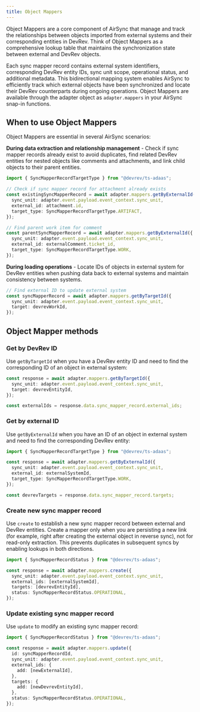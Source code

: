 ```yaml
---
title: Object Mappers
---
```

Object Mappers are a core component of AirSync that manage and track the relationships between objects imported from external systems and their corresponding entities in DevRev. Think of Object Mappers as a comprehensive lookup table that maintains the synchronization state between external and DevRev objects.

Each sync mapper record contains external system identifiers, corresponding DevRev entity IDs, sync unit scope, operational status, and additional metadata. This bidirectional mapping system enables AirSync to efficiently track which external objects have been synchronized and locate their DevRev counterparts during ongoing operations. Object Mappers are available through the adapter object as `adapter.mappers` in your AirSync snap-in functions.

## When to use Object Mappers

Object Mappers are essential in several AirSync scenarios:

**During data extraction and relationship management** - Check if sync mapper records already exist to avoid duplicates, find related DevRev entities for nested objects like comments and attachments, and link child objects to their parent entities.

```typescript
import { SyncMapperRecordTargetType } from "@devrev/ts-adaas";

// Check if sync mapper record for attachment already exists
const existingSyncMapperRecord = await adapter.mappers.getByExternalId({
  sync_unit: adapter.event.payload.event_context.sync_unit,
  external_id: attachment.id,
  target_type: SyncMapperRecordTargetType.ARTIFACT,
});

// Find parent work item for comment
const parentSyncMapperRecord = await adapter.mappers.getByExternalId({
  sync_unit: adapter.event.payload.event_context.sync_unit,
  external_id: externalComment.ticket_id,
  target_type: SyncMapperRecordTargetType.WORK,
});
```

**During loading operations** - Locate IDs of objects in external system for DevRev entities when pushing data back to external systems and maintain consistency between systems.

```typescript
// Find external ID to update external system
const syncMapperRecord = await adapter.mappers.getByTargetId({
  sync_unit: adapter.event.payload.event_context.sync_unit,
  target: devrevWorkId,
});
```

## Object Mapper methods

### Get by DevRev ID

Use `getByTargetId` when you have a DevRev entity ID and need to find the corresponding ID of an object in external system:

```typescript
const response = await adapter.mappers.getByTargetId({
  sync_unit: adapter.event.payload.event_context.sync_unit,
  target: devrevEntityId,
});

const externalIds = response.data.sync_mapper_record.external_ids;
```

### Get by external ID

Use `getByExternalId` when you have an ID of an object in external system and need to find the corresponding DevRev entity:

```typescript
import { SyncMapperRecordTargetType } from "@devrev/ts-adaas";

const response = await adapter.mappers.getByExternalId({
  sync_unit: adapter.event.payload.event_context.sync_unit,
  external_id: externalSystemId,
  target_type: SyncMapperRecordTargetType.WORK,
});

const devrevTargets = response.data.sync_mapper_record.targets;
```

### Create new sync mapper record

Use `create` to establish a new sync mapper record between external and DevRev entities. Create a mapper only when you are persisting a new link (for example, right after creating the external object in reverse sync), not for read-only extraction. This prevents duplicates in subsequent syncs by enabling lookups in both directions.

```typescript
import { SyncMapperRecordStatus } from "@devrev/ts-adaas";

const response = await adapter.mappers.create({
  sync_unit: adapter.event.payload.event_context.sync_unit,
  external_ids: [externalSystemId],
  targets: [devrevEntityId],
  status: SyncMapperRecordStatus.OPERATIONAL,
});
```

### Update existing sync mapper record

Use `update` to modify an existing sync mapper record:

```typescript
import { SyncMapperRecordStatus } from "@devrev/ts-adaas";

const response = await adapter.mappers.update({
  id: syncMapperRecordId,
  sync_unit: adapter.event.payload.event_context.sync_unit,
  external_ids: {
    add: [newExternalId],
  },
  targets: {
    add: [newDevrevEntityId],
  },
  status: SyncMapperRecordStatus.OPERATIONAL,
});
```
